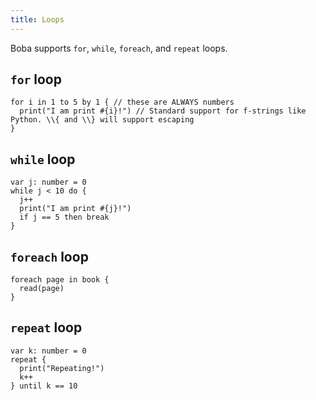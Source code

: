 ```yaml
---
title: Loops
---
```


Boba supports `for`, `while`, `foreach`, and `repeat` loops.

## `for` loop

```boba
for i in 1 to 5 by 1 { // these are ALWAYS numbers
  print("I am print #{i}!") // Standard support for f-strings like Python. \\{ and \\} will support escaping
}
```

## `while` loop

```boba
var j: number = 0
while j < 10 do {
  j++
  print("I am print #{j}!")
  if j == 5 then break
}
```

## `foreach` loop

```boba
foreach page in book {
  read(page)
}
```

## `repeat` loop

```boba
var k: number = 0
repeat {
  print("Repeating!")
  k++
} until k == 10